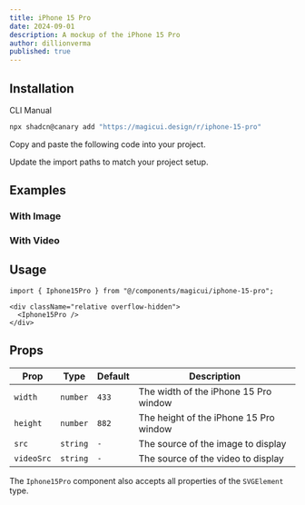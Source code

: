 ```yaml
---
title: iPhone 15 Pro
date: 2024-09-01
description: A mockup of the iPhone 15 Pro
author: dillionverma
published: true
---
```


<ComponentPreview name="iphone-15-pro-demo" />

## Installation

<Tabs defaultValue="cli">

<TabsList>
  <TabsTrigger value="cli">CLI</TabsTrigger>
  <TabsTrigger value="manual">Manual</TabsTrigger>
</TabsList>
<TabsContent value="cli">

```bash
npx shadcn@canary add "https://magicui.design/r/iphone-15-pro"
```

</TabsContent>

<TabsContent value="manual">

<Steps>

<Step>Copy and paste the following code into your project.</Step>

<ComponentSource name="iphone-15-pro" />

<Step>Update the import paths to match your project setup.</Step>

</Steps>

</TabsContent>

</Tabs>

## Examples

### With Image

<ComponentPreview name="iphone-15-pro-demo-2" />

### With Video

<ComponentPreview name="iphone-15-pro-demo-3" />

## Usage

```tsx
import { Iphone15Pro } from "@/components/magicui/iphone-15-pro";
```

```tsx
<div className="relative overflow-hidden">
  <Iphone15Pro />
</div>
```

## Props

| Prop       | Type     | Default | Description                            |
| ---------- | -------- | ------- | -------------------------------------- |
| `width`    | `number` | `433`   | The width of the iPhone 15 Pro window  |
| `height`   | `number` | `882`   | The height of the iPhone 15 Pro window |
| `src`      | `string` | `-`     | The source of the image to display     |
| `videoSrc` | `string` | `-`     | The source of the video to display     |

The `Iphone15Pro` component also accepts all properties of the `SVGElement` type.
